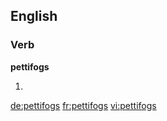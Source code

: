 ==English==

===Verb===
'''pettifogs'''

# {{third-person singular of|pettifog}}

[[de:pettifogs]]
[[fr:pettifogs]]
[[vi:pettifogs]]